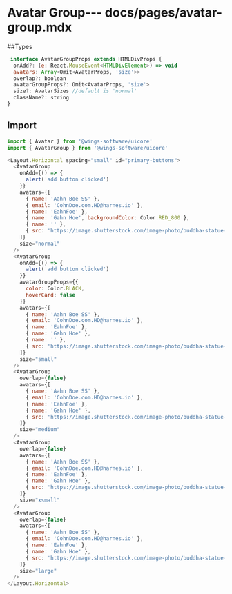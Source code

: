 # Avatar Group--- docs/pages/avatar-group.mdx

##Types

```js
 interface AvatarGroupProps extends HTMLDivProps {
  onAdd?: (e: React.MouseEvent<HTMLDivElement>) => void
  avatars: Array<Omit<AvatarProps, 'size'>>
  overlap?: boolean
  avatarGroupProps?: Omit<AvatarProps, 'size'>
  size?: AvatarSizes //default is 'normal'
  className?: string
}
```

## Import

```js
import { Avatar } from '@wings-software/uicore'
import { AvatarGroup } from '@wings-software/uicore'
```

```js live=true
<Layout.Horizontal spacing="small" id="primary-buttons">
  <AvatarGroup
    onAdd={() => {
      alert('add button clicked')
    }}
    avatars={[
      { name: 'Aahn Boe SS' },
      { email: 'CohnDoe.com.HD@harnes.io' },
      { name: 'EahnFoe' },
      { name: 'Gahn Hoe', backgroundColor: Color.RED_800 },
      { name: '' },
      { src: 'https://image.shutterstock.com/image-photo/buddha-statue-hyderabadhyderabadindia-260nw-1366155431.jpg' }
    ]}
    size="normal"
  />
  <AvatarGroup
    onAdd={() => {
      alert('add button clicked')
    }}
    avatarGroupProps={{
      color: Color.BLACK,
      hoverCard: false
    }}
    avatars={[
      { name: 'Aahn Boe SS' },
      { email: 'CohnDoe.com.HD@harnes.io' },
      { name: 'EahnFoe' },
      { name: 'Gahn Hoe' },
      { name: '' },
      { src: 'https://image.shutterstock.com/image-photo/buddha-statue-hyderabadhyderabadindia-260nw-1366155431.jpg' }
    ]}
    size="small"
  />
  <AvatarGroup
    overlap={false}
    avatars={[
      { name: 'Aahn Boe SS' },
      { email: 'CohnDoe.com.HD@harnes.io' },
      { name: 'EahnFoe' },
      { name: 'Gahn Hoe' },
      { src: 'https://image.shutterstock.com/image-photo/buddha-statue-hyderabadhyderabadindia-260nw-1366155431.jpg' }
    ]}
    size="medium"
  />
  <AvatarGroup
    overlap={false}
    avatars={[
      { name: 'Aahn Boe SS' },
      { email: 'CohnDoe.com.HD@harnes.io' },
      { name: 'EahnFoe' },
      { name: 'Gahn Hoe' },
      { src: 'https://image.shutterstock.com/image-photo/buddha-statue-hyderabadhyderabadindia-260nw-1366155431.jpg' }
    ]}
    size="xsmall"
  />
  <AvatarGroup
    overlap={false}
    avatars={[
      { name: 'Aahn Boe SS' },
      { email: 'CohnDoe.com.HD@harnes.io' },
      { name: 'EahnFoe' },
      { name: 'Gahn Hoe' },
      { src: 'https://image.shutterstock.com/image-photo/buddha-statue-hyderabadhyderabadindia-260nw-1366155431.jpg' }
    ]}
    size="large"
  />
</Layout.Horizontal>
```
